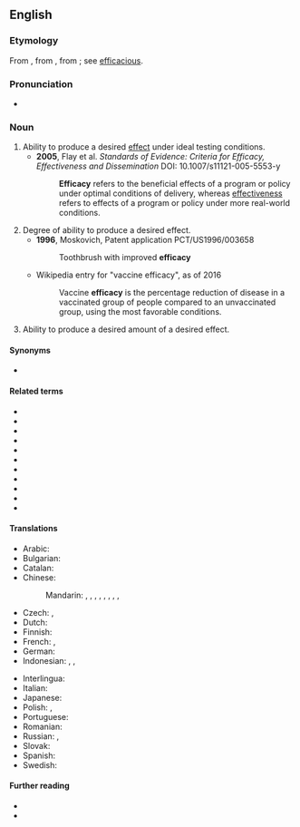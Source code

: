==English==

===Etymology===
From {{etyl|fro|en}} {{m|fro|efficace}}, from {{etyl|LL.|en}} {{m|la|efficacia||efficacy}}, from {{etyl|la|en}} {{m|la|efficax||efficacious}}; see [[efficacious]].

===Pronunciation===
* {{IPA|/ˈɛf.ɪ.kə.si/|lang=en}}

===Noun===
{{en-noun|-|efficacies}}

# Ability to produce a desired [[effect]] under ideal testing conditions.
#* '''2005''', Flay et al. ''Standards of Evidence: Criteria for Efficacy, Effectiveness and Dissemination'' DOI: 10.1007/s11121-005-5553-y
#*: '''Efficacy''' refers to the beneficial effects of a program or policy under optimal conditions of delivery, whereas [[effectiveness]] refers to effects of a program or policy under more real-world conditions.
# Degree of ability to produce a desired effect.
#* '''1996''', Moskovich, Patent application PCT/US1996/003658
#*: Toothbrush with improved '''efficacy'''
#* Wikipedia entry for "vaccine efficacy", as of 2016
#*: Vaccine '''efficacy''' is the percentage reduction of disease in a vaccinated group of people compared to an unvaccinated group, using the most favorable conditions.
# Ability to produce a desired amount of a desired effect.

====Synonyms====
* {{l|en|efficacity}}

====Related terms====
* {{l|en|effect}}
* {{l|en|effective}}
* {{l|en|effectiveness}}
* {{l|en|effectivity}}
* {{l|en|effector}}
* {{l|en|effectual}}
* {{l|en|effectuate}}
* {{l|en|efficacious}}
* {{l|en|efficacity}}
* {{l|en|efficiency}}
* {{l|en|efficient}}

====Translations====
{{trans-top|ability to produce effect}}
* Arabic: {{t-needed|ar}}
* Bulgarian: {{t+|bg|де́йственост|f}}
* Catalan: {{t+|ca|eficàcia|f}}
* Chinese:
*: Mandarin: {{t+|cmn|功效|tr=gōngxiào|sc=Hani}}, {{t+|cmn|效力|tr=xiàolì|sc=Hani}}, {{t+|cmn|效能|tr=xiàonéng|sc=Hani}}, {{t+|cmn|效驗|sc=Hani}}, {{t+|cmn|效验|tr=xiàoyàn|sc=Hani}}, {{qualifier|of medicine}} {{t|cmn|藥效|sc=Hani}}, {{t|cmn|药效|tr=yàoxiào|sc=Hani}}, {{qualifier|of therapy or treatment}} {{t+|cmn|療效|sc=Hani}}, {{t+|cmn|疗效|tr=liáoxiào|sc=Hani}}
* Czech: {{t|cs|efektivnost|f}}, {{t|cs|účinnost|f}}
* Dutch: {{t+|nl|doeltreffendheid}}
* Finnish: {{t+|fi|tehokkuus}}
* French: {{t+|fr|efficience|f}}, {{t+|fr|efficacité|f}}
* German: {{t+|de|Wirksamkeit|f}}
* Indonesian: {{t+|id|khasiat}}, {{t+|id|manjur|alt=kemanjuran}}, {{t+|id|ampuh|alt=keampuhan}}
{{trans-mid}}
* Interlingua: {{t|ia|efficacia}}
* Italian: {{t+|it|efficacia|f}}
* Japanese: {{t|ja|有効性|tr=ゆうこうせい, yūkōsei|sc=Jpan}}
* Polish: {{t+|pl|efektywność|f}}, {{t+|pl|skuteczność|f}}
* Portuguese: {{t+|pt|eficácia|f}}
* Romanian: {{t+|ro|eficacitate|f}}
* Russian: {{t+|ru|эффекти́вность|f}}, {{t+|ru|де́йственность|f}}
* Slovak: {{t+|sk|efektívnosť|f}}
* Spanish: {{t+|es|eficacia|f}}
* Swedish: {{t+|sv|effektivitet|f}}
{{trans-bottom}}

====Further reading====
* {{R:Webster 1913}}
* {{R:Century 1911}}